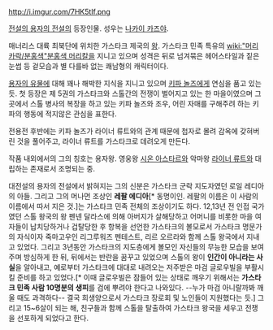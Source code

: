 http://i.imgur.com/7HK5tIf.png

[[전설의 용자의 전설]]의 등장인물. 성우는 [[나카이 카즈야]].

매너리스 대륙 최북단에 위치한 가스타크 제국의 [[왕]]. 가스타크 민족 특유의 [[wiki:"머리카락/분홍색"분홍색 머리칼]]을 지니고 있으며 성격은 뒤로 넘겨묶은 헤어스타일과 짙은 눈썹 등 겉모습과 별 다를바 없는 쾌남형의 캐릭터이다.

[[용자의 유물]]에 대해 꽤나 해박한 지식을 지니고 있으며 [[키파 놀즈]]에게 연심을 품고 있는 듯. 첫 등장은 제 5권의 가스타크와 스톨간의 전쟁이 벌어지고 있는 한 마을이였으며 그곳에서 스톨 병사의 복장을 하고 있는 키파 놀즈와 조우, 어린 자매를 구해주려 하는 키파의 행동에 적지않은 관심을 표한다.

전용전 후반에는 키파 놀즈가 라이너 류트와의 관계 때문에 첩자로 몰려 감옥에 갖혀버린 것을 풀어주고, 라이너 류트를 가스타크로 데려오게 만든다.

작품 내외에서의 그의 칭호는 용자왕. 영웅왕 [[시온 아스타르]]와 악마왕 [[라이너 류트]]와 대립하는 존재로서 조명되는 중.

대전설의 용자의 전설에서 밝혀지는 그의 신분은 가스타크 군락 지도자였던 로일 레디아의 아들. 그리고 그의 머나먼 조상인 '''레팔 에디아'''[* 동명이인. 레팔의 이름은 이 사람의 이름에서 따서 지은 것.]는 가스타크 민족 전체의 조상이기도 하다. 12,13년 전 인접 국가였던 스톨 왕국의 왕 펜넨 달라스에 의해 아버지가 살해당하고 어머니를 비롯한 마을 여자들이 납치당하거나 겁탈당한 후 항복을 선언한 가스타크의 볼모로서 가스타크 명문가의 자식이자 죽마고우인 리그루워즈 펜테스트, 리르 오르라와 함께 스톨 왕국에서 지내고 있었다. 그리고 3년동안 가스타크의 지도층에게 볼모인 자신들의 무능한 모습을 보여주며 방심하게 한 뒤, 뒤에서는 반란을 꿈꾸고 있었으며 스톨의 왕이 '''인간이 아니라는 사실'''을 알아내고, 예로부터 가스타크에 대대로 내려오는 저주받은 마검 글로우빌을 부활시킬 준비를 하고 있었다.[* 이때 글로우빌은 잠들어 있는 상태로 깨우기 위해서는 '''가스타크 민족 사람 10명분의 생피'''를 검에 뿌려야 한다고 나와있다. --누가 마검 아니랄까봐 깨울 때도 과격하다-- 결국 희생양으로서 가스타크 장로회 및 노인들이 지원했다는 듯.] 그리고 15~6살이 되는 해, 친구들과 함께 스톨을 탈출하여 가스타크 왕국을 세우고 전쟁을 선포하게 되었다고 한다.
